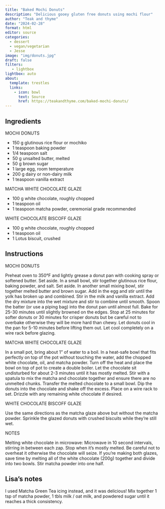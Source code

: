 ```yaml
---
title: "Baked Mochi Donuts"
description: "Delicious gooey gluten free donuts using mochi flour"
author: "Teak and thyme"
date: "2024-02-28"
format: html
editor: source
categories:
  - dessert
  - vegan/vegetarian
  - Jesse
image: "img/donuts.jpg"
draft: false
filters:
   - lightbox
lightbox: auto
about:
  template: trestles
  links:
    - icon: bowl
      text: Source
      href: https://teakandthyme.com/baked-mochi-donuts/
---
```


## Ingredients

MOCHI DONUTS

- 150 g glutinous rice flour or mochiko
- 1 teaspoon baking powder
- 1/4 teaspoon salt
- 50 g unsalted butter, melted
- 50 g brown sugar
- 1 large egg, room temperature
- 200 g dairy or non-dairy milk
- 1 teaspoon vanilla extract

MATCHA WHITE CHOCOLATE GLAZE

- 100 g white chocolate, roughly chopped
- 1 teaspoon oil
- 1 teaspoon matcha powder, ceremonial grade recommended

WHITE CHOCOLATE BISCOFF GLAZE

- 100 g white chocolate, roughly chopped
- 1 teaspoon oil
- 1 Lotus biscuit, crushed

## Instructions

MOCHI DONUTS

Preheat oven to 350°F and lightly grease a donut pan with cooking spray or softened butter. Set aside.
In a small bowl, stir together glutinous rice flour, baking powder, and salt. Set aside.
In another small mixing bowl, stir together melted butter and brown sugar. Add in the egg and stir until the yolk has broken up and combined. Stir in the milk and vanilla extract.
Add the dry mixture into the wet mixture and stir to combine until smooth.
Spoon the batter (or use a piping bag) into the donut pan until almost full.
Bake for 25-30 minutes until slightly browned on the edges. Stop at 25 minutes for softer donuts or 30 minutes for crisper donuts but be careful not to overbake otherwise they will be more hard than chewy.
Let donuts cool in the pan for 5-10 minutes before lifting them out. Let cool completely on a wire rack before glazing.

MATCHA WHITE CHOCOLATE GLAZE

In a small pot, bring about 1” of water to a boil.
In a heat-safe bowl that fits perfectly on top of the pot without touching the water, add the chopped white chocolate, oil, and matcha powder.
Turn off the heat and place the bowl on top of pot to create a double boiler. Let the chocolate sit undisturbed for about 2-3 minutes until it has mostly melted. Stir with a spatula to mix the matcha and chocolate together and ensure there are no unmelted chunks.
Transfer the melted chocolate to a small bowl. Dip the donuts into the chocolate and shake off the excess. Place on a wire rack to set. Drizzle with any remaining white chocolate if desired.

WHITE CHOCOLATE BISCOFF GLAZE

Use the same directions as the matcha glaze above but without the matcha powder.
Sprinkle the glazed donuts with crushed biscuits while they’re still wet.

NOTES

Melting white chocolate in microwave: Microwave in 10 second intervals, stirring in between each zap. Stop when it's mostly melted. Be careful not to overheat it otherwise the chocolate will seize.
If you’re making both glazes, save time by melting all of the white chocolate (200g) together and divide into two bowls. Stir matcha powder into one half.

## Lisa's notes

I used Matcha Green Tea icing instead, and it was delicious! Mix together 1 tsp of matcha powder, 1 tbls milk / oat milk, and powdered sugar until it reaches a thick consistency. 
